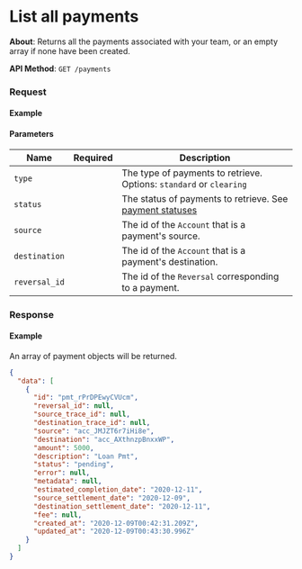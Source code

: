 
# List all payments

**About**: Returns all the payments associated with your team, or an empty array if none have been created.

**API Method**: `GET /payments`

### Request

#### Example
<PaymentsList />

#### Parameters

| Name          | Required | Description                                                                                            |
|---------------|----------|--------------------------------------------------------------------------------------------------------|
| `type`        |          | The type of payments to retrieve. Options: `standard` or `clearing`                                    |
| `status`      |          | The status of payments to retrieve. See [payment statuses](/api/core/payments/object#payment-statuses) |
| `source`      |          | The id of the `Account` that is a payment's source.                                                    |
| `destination` |          | The id of the `Account` that is a payment's destination.                                               |
| `reversal_id` |          | The id of the `Reversal` corresponding to a payment.                                                   |

### Response

#### Example

An array of payment objects will be returned.

```json
{
  "data": [
    {
      "id": "pmt_rPrDPEwyCVUcm",
      "reversal_id": null,
      "source_trace_id": null,
      "destination_trace_id": null,
      "source": "acc_JMJZT6r7iHi8e",
      "destination": "acc_AXthnzpBnxxWP",
      "amount": 5000,
      "description": "Loan Pmt",
      "status": "pending",
      "error": null,
      "metadata": null,
      "estimated_completion_date": "2020-12-11",
      "source_settlement_date": "2020-12-09",
      "destination_settlement_date": "2020-12-11",
      "fee": null,
      "created_at": "2020-12-09T00:42:31.209Z",
      "updated_at": "2020-12-09T00:43:30.996Z"
    }
  ]
}
```
